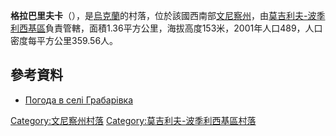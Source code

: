 {{coord|48|32|33|N|27|43|51|E|scale:30000|display=title}}

'''格拉巴里夫卡'''（{{lang-uk|Грабарівка}}），是[[烏克蘭|烏克蘭]]的村落，位於該國西南部[[文尼察州|文尼察州]]，由[[莫吉利夫-波季利西基區|莫吉利夫-波季利西基區]]負責管轄，面積1.36平方公里，海拔高度153米，2001年人口489，人口密度每平方公里359.56人。

==參考資料==
* [http://weather.in.ua/ua/vinnickaja/5746 Погода в селі Грабарівка] {{Wayback|url=http://weather.in.ua/ua/vinnickaja/5746 |date=20111220055250 }}

[[Category:文尼察州村落|Category:文尼察州村落]]
[[Category:莫吉利夫-波季利西基區村落|Category:莫吉利夫-波季利西基區村落]]


{{Vinnytsia-geo-stub}}